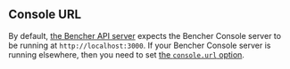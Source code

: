 ## Console URL

By default, [the Bencher API server][server config] expects the Bencher Console server to be running at `http://localhost:3000`.
If your Bencher Console server is running elsewhere, then you need to set
[the `console.url` option][console url].

[server config]: /docs/reference/server-config/
[console url]: /docs/reference/server-config/#console
